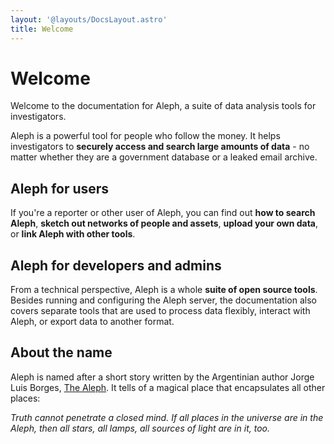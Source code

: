 ```yaml
---
layout: '@layouts/DocsLayout.astro'
title: Welcome
---
```


# Welcome

<p class="lead">
  Welcome to the documentation for Aleph, a suite of data analysis tools for investigators.
</p>

Aleph is a powerful tool for people who follow the money. It helps investigators to **securely access and search large amounts of data** - no matter whether they are a government database or a leaked email archive.

<Youtube id="nqUByNDPqnE" />

## Aleph for users

If you're a reporter or other user of Aleph, you can find out **how to search Aleph**, **sketch out networks of people and assets**, **upload your own data**, or **link Aleph with other tools**.

<LinkCard page="/guide/getting-started" />
<LinkCard page="/guide/search" />
<LinkCard page="/guide/building-out-your-investigation" />

## Aleph for developers and admins

From a technical perspective, Aleph is a whole **suite of open source tools**. Besides running and configuring the Aleph server, the documentation also covers separate tools that are used to process data flexibly, interact with Aleph, or export data to another format.

<LinkCard page="/developers/intro" />

## About the name

Aleph is named after a short story written by the Argentinian author Jorge Luis Borges, [The Aleph](http://www.phinnweb.org/links/literature/borges/aleph.html). It tells of a magical place that encapsulates all other places:

_Truth cannot penetrate a closed mind. If all places in the universe are in the Aleph, then all stars, all lamps, all sources of light are in it, too._
